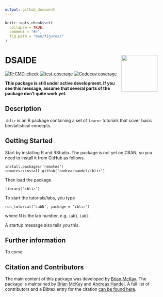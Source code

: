 ```yaml
---
output: github_document
---
```


<!-- README.md is generated from README.Rmd. Please edit that file -->

```r
knitr::opts_chunk$set(
  collapse = TRUE,
  comment = "#>",
  fig.path = "man/figures/"
)
```

# DSAIDE <img src="man/figures/logo.png" align="right" alt="" width="120" />

<!-- badges: start -->
[![R-CMD-check](https://github.com/andreashandel/iblir/workflows/R-CMD-check/badge.svg)](https://github.com/andreashandel/iblir/actions)
[![test-coverage](https://github.com/andreashandel/iblir/workflows/test-coverage/badge.svg)](https://github.com/andreashandel/iblir/actions)
[![Codecov coverage](https://codecov.io/gh/andreashandel/iblir/branch/main/graph/badge.svg)](https://codecov.io/gh/andreashandel/iblir?branch=main)
<!-- badges: end -->

**This package is still under active development. If you see this message, assume that several parts of the package don't quite work yet.**

## Description
`iblir` is an R package containing a set of `learnr` tutorials that cover basic biostatistical concepts.


## Getting Started

Start by installing R and RStudio.
The package is not yet on CRAN, so you need to install it from GitHub as follows.

``` 
install.packages('remotes')
remotes::install_github('andreashandel/iblir')
```

Then load the package 

```
library('iblir')
```

To start the tutorials/labs, you type
```
run_tutorial('LabN', package = 'iblir')
```
where N is the lab number, e.g. `Lab1`, `Lab2`.

A startup message also tells you this.


## Further information

To come.

## Citation and Contributors

The main content of this package was developed by [Brian McKay](). The package is maintained by [Brian McKay]() and [Andreas Handel](https://www.andreashandel.com/). A full list of contributors and a Bibtex entry for the citation [can be found here](https://andreashandel.github.io/iblir/authors.html).


